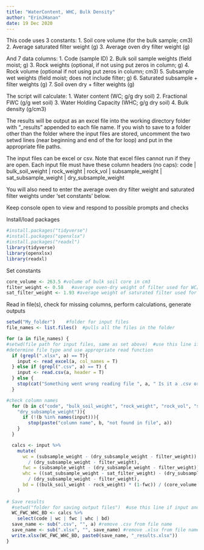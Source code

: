 ```yaml
---
title: "WaterContent, WHC, Bulk Density"
author: "ErinJHanan"
date: 19 Dec 2020
---
```

This code uses 3 constants:
1. Soil core volume (for the bulk sample; cm3)
2. Average saturated filter weight (g)
3. Average oven dry filter weight (g)

And 7 data columns:
1. Code (sample ID)
2. Bulk soil sample weights (field moist; g)
3. Rock weights (optional, if not using put zeros in column; g)
4. Rock volume (optional if not using put zeros in column; cm3)
5. Subsample wet weights (field moist; does not include filter; g)
6. Saturated subsample + filter weights (g)
7. Soil oven dry + filter weights (g)

The script will calculate:
1. Water content (WC; g/g dry soil)
2. Fractional FWC (g/g wet soil)
3. Water Holding Capacity (WHC; g/g dry soil)
4. Bulk density (g/cm3)

The results will be output as an excel file into the working directory folder with "_results" appended to each file name. 
If you wish to save to a folder other than the folder where the input files are stored, uncomment the two setwd lines 
(near beginning and end of the for loop) and put in the appropriate file paths. 

The input files can be excel or csv. Note that excel files cannot run if they are open. 
Each input file must have these column headers (no caps):
code | bulk_soil_weight | rock_weight | rock_vol | subsample_weight | sat_subsample_weight | dry_subsample_weight

You will also need to enter the average oven dry filter weight and saturated filter weights under 'set constants' below.

Keep console open to view and respond to possible prompts and checks

Install/load packages
```r
#install.packages("tidyverse")
#install.packages("openxlsx")
#install.packages("readxl")
library(tidyverse)
library(openxlsx)
library(readxl)
```

Set constants
```r
core_volume <- 263.5 #volume of bulk soil core in cm3
filter_weight <- 0.58   #average oven-dry weight of filter used for WC/WHC measurements
sat_filter_weight <- 1.93 #average weight of saturated filter used for WC/WHC measurements
```

Read in file(s), check for missing columns, perform calculations, generate outputs
```r
setwd("My_folder")    #folder for input files
file_names <- list.files()  #pulls all the files in the folder

for (a in file_names) {
#setwd(file path for input files, same as set above)  #use this line if input and output folders differ
#determine file type and use appropriate read function
  if (grepl(".xlsx", a) == T){   
    input <- read_excel(a, col_names = T)
  } else if (grepl(".csv", a) == T) {
    input <- read.csv(a, header = T)
  } else {
    stop(cat("Something went wrong reading file ", a, " Is it a .csv or .xlsx?"))
  }

#check column names
  for (b in c("code", "bulk_soil_weight", "rock_weight", "rock_vol", "subsample_weight", "sat_subsample_weight", 
    "dry_subsample_weight")){
      if (!(b %in% names(input))){
        stop(paste("column name", b, "not found in file", a))
    }
  }

  calcs <- input %>%
    mutate(
      wc = (subsample_weight - (dry_subsample_weight - filter_weight)) 
        / (dry_subsample_weight - filter_weight),
      fwc = (subsample_weight - (dry_subsample_weight - filter_weight)) / subsample_weight,
      whc = ((sat_subsample_weight - sat_filter_weight) - (dry_subsample_weight - filter_weight)) 
        / (dry_subsample_weight - filter_weight),
      bd = ((bulk_soil_weight - rock_weight) * (1-fwc)) / (core_volume - rock_vol)
    )
    
# Save results
  #setwd("folder for saving output files")  #use this line if input and output folders differ
  WC_FWC_WHC_BD <- calcs %>%
    select(code | wc | fwc | whc | bd) 
  save_name <- sub(".csv", "", a) #remove .csv from file name
  save_name <- sub(".xlsx", "", save_name) #remove .xlsx from file name
  write.xlsx(WC_FWC_WHC_BD, paste0(save_name, "_results.xlsx"))
}
```
